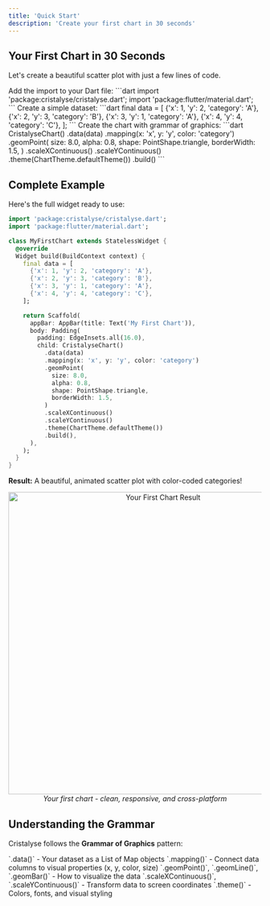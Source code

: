 ```yaml
---
title: 'Quick Start'
description: 'Create your first chart in 30 seconds'
---
```


## Your First Chart in 30 Seconds

Let's create a beautiful scatter plot with just a few lines of code.

<Steps>
  <Step title="Import Cristalyse">
    Add the import to your Dart file:
    ```dart
    import 'package:cristalyse/cristalyse.dart';
    import 'package:flutter/material.dart';
    ```
  </Step>
  
  <Step title="Prepare Your Data">
    Create a simple dataset:
    ```dart
    final data = [
      {'x': 1, 'y': 2, 'category': 'A'},
      {'x': 2, 'y': 3, 'category': 'B'},
      {'x': 3, 'y': 1, 'category': 'A'},
      {'x': 4, 'y': 4, 'category': 'C'},
    ];
    ```
  </Step>
  
  <Step title="Build Your Chart">
    Create the chart with grammar of graphics:
    ```dart
    CristalyseChart()
      .data(data)
      .mapping(x: 'x', y: 'y', color: 'category')
      .geomPoint(
        size: 8.0,
        alpha: 0.8,
        shape: PointShape.triangle,
        borderWidth: 1.5,
      )
      .scaleXContinuous()
      .scaleYContinuous()
      .theme(ChartTheme.defaultTheme())
      .build()
    ```
  </Step>
</Steps>

## Complete Example

Here's the full widget ready to use:

```dart
import 'package:cristalyse/cristalyse.dart';
import 'package:flutter/material.dart';

class MyFirstChart extends StatelessWidget {
  @override
  Widget build(BuildContext context) {
    final data = [
      {'x': 1, 'y': 2, 'category': 'A'},
      {'x': 2, 'y': 3, 'category': 'B'},
      {'x': 3, 'y': 1, 'category': 'A'},
      {'x': 4, 'y': 4, 'category': 'C'},
    ];

    return Scaffold(
      appBar: AppBar(title: Text('My First Chart')),
      body: Padding(
        padding: EdgeInsets.all(16.0),
        child: CristalyseChart()
          .data(data)
          .mapping(x: 'x', y: 'y', color: 'category')
          .geomPoint(
            size: 8.0,
            alpha: 0.8,
            shape: PointShape.triangle,
            borderWidth: 1.5,
          )
          .scaleXContinuous()
          .scaleYContinuous()
          .theme(ChartTheme.defaultTheme())
          .build(),
      ),
    );
  }
}
```

**Result:** A beautiful, animated scatter plot with color-coded categories!

<div align="center">
  <img src="/images/cristalyse_scatter_plot.png" alt="Your First Chart Result" width="600"/>
  <br/>
  <em>Your first chart - clean, responsive, and cross-platform</em>
</div>

## Understanding the Grammar

Cristalyse follows the **Grammar of Graphics** pattern:

<AccordionGroup>
  <Accordion title="📊 Data">
    `.data()` - Your dataset as a List of Map objects
  </Accordion>
  
  <Accordion title="🎨 Mapping">
    `.mapping()` - Connect data columns to visual properties (x, y, color, size)
  </Accordion>
  
  <Accordion title="⭐ Geometry">
    `.geomPoint()`, `.geomLine()`, `.geomBar()` - How to visualize the data
  </Accordion>
  
  <Accordion title="📏 Scales">
    `.scaleXContinuous()`, `.scaleYContinuous()` - Transform data to screen coordinates
  </Accordion>
  
  <Accordion title="🎨 Theme">
    `.theme()` - Colors, fonts, and visual styling
  </Accordion>
</AccordionGroup>

